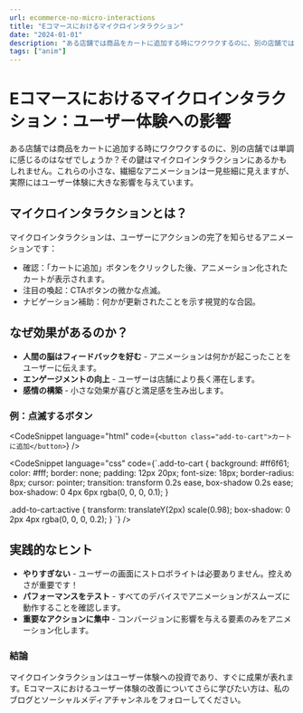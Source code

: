 ```yaml
---
url: ecommerce-no-micro-interactions
title: "Eコマースにおけるマイクロインタラクション"
date: "2024-01-01"
description: "ある店舗では商品をカートに追加する時にワクワクするのに、別の店舗では単調に感じるのはなぜでしょうか？その鍵はマイクロインタラクションにあるかもしれません。これらの小さな、繊細なアニメーションは一見些細に見えますが、実際にはユーザー体験に大きな影響を与えています。"
tags: ["anim"]
---
```


# Eコマースにおけるマイクロインタラクション：ユーザー体験への影響

ある店舗では商品をカートに追加する時にワクワクするのに、別の店舗では単調に感じるのはなぜでしょうか？その鍵はマイクロインタラクションにあるかもしれません。これらの小さな、繊細なアニメーションは一見些細に見えますが、実際にはユーザー体験に大きな影響を与えています。

## マイクロインタラクションとは？

マイクロインタラクションは、ユーザーにアクションの完了を知らせるアニメーションです：

-   確認：「カートに追加」ボタンをクリックした後、アニメーション化されたカートが表示されます。
-   注目の喚起：CTAボタンの微かな点滅。
-   ナビゲーション補助：何かが更新されたことを示す視覚的な合図。

## なぜ効果があるのか？

-   **人間の脳はフィードバックを好む** - アニメーションは何かが起こったことをユーザーに伝えます。
-   **エンゲージメントの向上** - ユーザーは店舗により長く滞在します。
-   **感情の構築** - 小さな効果が喜びと満足感を生み出します。

### 例：点滅するボタン

<CodeSnippet
    language="html"
    code={`<button class="add-to-cart">カートに追加</button>`}
/>

<CodeSnippet
    language="css"
    code={`.add-to-cart {
    background: #ff6f61;
    color: #fff;
    border: none;
    padding: 12px 20px;
    font-size: 18px;
    border-radius: 8px;
    cursor: pointer;
    transition: transform 0.2s ease, box-shadow 0.2s ease;
    box-shadow: 0 4px 6px rgba(0, 0, 0, 0.1);
}

.add-to-cart:active {
transform: translateY(2px) scale(0.98);
box-shadow: 0 2px 4px rgba(0, 0, 0, 0.2);
}
`}
/>

## 実践的なヒント

-   **やりすぎない** - ユーザーの画面にストロボライトは必要ありません。控えめさが重要です！
-   **パフォーマンスをテスト** - すべてのデバイスでアニメーションがスムーズに動作することを確認します。
-   **重要なアクションに集中** - コンバージョンに影響を与える要素のみをアニメーション化します。

### 結論

マイクロインタラクションはユーザー体験への投資であり、すぐに成果が表れます。Eコマースにおけるユーザー体験の改善についてさらに学びたい方は、私のブログとソーシャルメディアチャンネルをフォローしてください。
